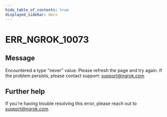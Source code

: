 ```yaml
---
hide_table_of_contents: true
displayed_sidebar: docs
---
```



# ERR_NGROK_10073

## Message

Encountered a type "never" value. Please refresh the page and try again. If the problem persists, please contact support: support@ngrok.com

<ErrorDetails error="err_ngrok_10073" />

## Further help

If you're having trouble resolving this error, please reach out to [support@ngrok.com](mailto:support@ngrok.com?subject=Help%20with%20ERR_NGROK_10073).
